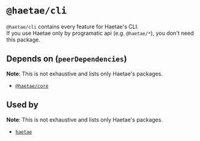 # `@haetae/cli`

`@haetae/cli` contains every feature for Haetae's CLI.<br/>
If you use Haetae only by programatic api (e.g. `@haetae/*`), you don't need this package.

## Depends on (`peerDependencies`)

**Note**: This is not exhaustive and lists only Haetae's packages.

- [`@haetae/core`](./haetae-core)

## Used by

**Note**: This is not exhaustive and lists only Haetae's packages.

- [`haetae`](./haetae)
